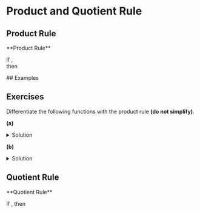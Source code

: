 
# Product and Quotient Rule
## Product Rule

<Bleed>
  <div style={{ border: '1px solid #888', padding: '4rem 2.5rem', textAlign: 'center', borderRadius: '25px'}}>
  **Product Rule**

  If <ProductRule1/>, <br />
  then  <ProductRule2 />
  </div>
</Bleed>
## Examples


## Exercises
Differentiate the following functions with the product rule **(do not simplify)**.

**(a)** <ProblemA />

<details> <summary> Solution </summary> <p style = {{border: '1px solid #888', padding: '2rem 2.5rem', textAlign: 'center', color: 'red', borderRadius: '25px'}}> <SolutionA /> </p> </details>

**(b)** <ProblemB />

<details> <summary> Solution </summary> <p style = {{border: '1px solid #888', padding: '2rem 2.5rem', textAlign: 'center', color: 'red', borderRadius: '25px'}}> <SolutionB /> </p> </details>

## Quotient Rule
<Bleed>
  <div style={{ border: '1px solid #888', padding: '4rem 2.5rem', textAlign: 'center', borderRadius: '25px'}}>
  **Quotient Rule**

  If <XToTheN />, 
  then  <PowerRule />
  </div>
</Bleed>